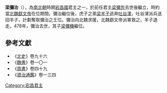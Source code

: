 '''梁彌治'''（{{bd||？|478年|catIdx=l}}），為[[南北朝|南北朝]]時期[[宕昌國|宕昌國]]君主之一，於前任君主[[梁彌忽|梁彌忽]]去世後繼立，時約當[[北魏|北魏]][[拓跋弘|獻文帝]]在位期間。彌治繼位後，虎子之弟[[梁羊子|梁羊子]]逃奔[[吐谷渾|吐谷渾]]，吐谷渾派兵送回羊子，計劃奪取彌治之王位。彌治向北魏求援，北魏獻文帝派軍救之，羊子退走。478年，彌治去世，其子[[梁彌機|梁彌機]]繼位。{{ref|1}}

{{start box}}
{{s-before|[[梁虎子|梁虎子]]}}
{{s-title|[[宕昌國|宕昌]][[王|王]]|？－478年}}
{{s-after|子[[梁彌機|梁彌機]]}}
{{end box}}

==參考文獻==
*《[[北史|北史]]》卷九十六
*《[[魏書|魏書]]》卷一〇一
*《[[周書|周書]]》卷四十九
*《[[資治通鑑|資治通鑑]]》卷一三四

[[Category:宕昌君主|Category:宕昌君主]]